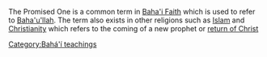 {{Copy to Wiktionary}}
The Promised One is a common term in [[Baha'i Faith]] which is used to refer to [[Baha'u'llah]]. The term also exists in other religions such as [[Islam]] and [[Christianity]] which refers to the coming of a new  prophet or [[return of Christ]]

[[Category:Bahá'í teachings]]